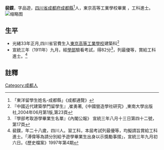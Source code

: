 {{明清人物信息框
| 姓名 = 裴鏷
| 原名 =
| 圖片名稱=  <!-- 檔案不存在 裴鏷.jpg -->
| 圖片大小 = 220px
| 圖片說明 =  
| 最高職務 =  
| 國家 =  
| 爵位 =
| 籍貫 = [[四川省|四川省]][[成都縣|成都縣]]
| 族裔 =  
| 旗籍 =  
| 字號 = 品遊
| 諡號 = 
| 出生日期 = 
| 出生地點 =
| 逝世日期 =  
| 逝世地點 = 
| 墓葬 = 
| 配偶 =  
| 親屬 = =
| 出身 = 
* 宣統三年進士出身
| 經歷 = 
| 著作 =  
*
*
*
}}
'''裴鏷'''{{BD|?年||?年|||catIdx=P裴}}，字品遊，[[四川省|四川省]][[成都府|成都府]][[成都縣|成都縣]]<ref>「東洋留學生姓名-成都縣」《成都通覽》</ref>人，東京高等工業學校畢業 ，工科進士。
[[File:宣統三年留學生及第名單.PNG|缩略图]]
== 生平 == 
* 光緒33年正月,四川省官費生入[[東京高等工業學校|東京高等工業學校]]建築科<ref>『中國近代建築學門留學生』,崔勇著,《中國營造學社研究》,東南大學出版社,2004年06月第1版,第23頁</ref>
* 宣統三年（1911年）九月，經[[學部|學部]]驗看考試，得82分<ref>『學部考取游學畢業生名單』《內閣公報》 宣統三年八月十三日第四十二號，第17頁</ref>，列最優等，賞給工科進士。<ref>裴鏷，年二十八歲，四川人。習工科，本屆考試列最優等，均擬請旨賞給工科進士。「溥偉等為請分別給予遊學畢業生出身以示獎勵事摺」，宣統三年九月初六日。《歷史檔案》1997年第4期</ref>

==註釋==
{{reflist}}

{{宣統三年游學畢業進士}}
{{DEFAULTSORT:P裴}}
[[Category:成都人|Category:成都人]]